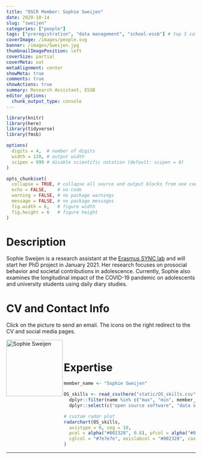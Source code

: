 ```yaml
---
title: "OSCR Member: Sophie Sweijen"
date: 2020-10-14
slug: "sweijen"
categories: ["people"]
tags: ["preregistration", "data management", "school-essb"] # top 3 categories + unique + school
coverImage: /images/people.svg
banner: /images/Sweijen.jpg
thumbnailImagePosition: left
coverSize: partial
coverMeta: out
metaAlignment: center
showMeta: true
comments: true
showActions: true
summary: Research Assistant, ESSB
editor_options: 
  chunk_output_type: console
---
```


```r

library(knitr)
library(here)
library(tidyverse)
library(fmsb)

options(
  digits = 4,  # number of digits
  width = 120, # output width
  scipen = 999 # disable scientific notation (default: scipen = 0)
)

opts_chunk$set(
  collapse = TRUE, # collapse all source and output blocks from one code chunk into a single block
  echo = FALSE,    # no code
  warning = FALSE, # no package warnings
  message = FALSE, # no package messages
  fig.width = 6,   # figure width
  fig.height = 6   # figure height
)

```

# Description

Sophie Sweijen is a research assistant at the [Erasmus SYNC lab](https://erasmus-synclab.nl/) and will start her PhD project in January 2021. Her research focuses on prosocial behavior and societal contributions in adolescence. Currently, Sophie also examines the longitudinal impact of the COVID-19 pandemic on adolescents and university students using daily diary studies.

# CV and Contact Info

Click on the picture to send an email. The icons on the right redirect to the CV and social media pages.

<!-- EMAIL -->
<p>
  <a href="mailto:sweijen@essb.eur.nl">
  <img border="0" alt="Sophie Sweijen" src="/images/Sweijen.jpg" width="150" height="150" align="left">
  </a>
</p>

<!-- CV -->
<p align="center">
  <a href="https://www.linkedin.com/in/sophiesweijen/" class="fa fa-file fa-2x" style="color:#00B969;">
  </a>
</p>

<!-- TWITTER -->
<p align="center">
  <a href="https://twitter.com/SSweijen" class="fa fa-twitter fa-2x">
  </a>
</p>

<!-- RESEARCHGATE -->
<p align="center">
  <a href="https://www.researchgate.net/profile/Sophie_Sweijen" class="ai ai-researchgate fa-2x" style="color:#000000;">
  </a>
</p>

<BR>

# Expertise

```r

member_name <- "Sophie Sweijen"

OS_skills <- read_csv(here("static/OS_skills.csv")) %>%
  dplyr::filter(name %in% c("max", "min", member_name)) %>%
  dplyr::select(c("open source software", "data sharing", "data management", "reproducible analysis", "open access", "preregistration"))

# custom radar plot
radarchart(OS_skills,
  axistype = 0, seg = 10,
  pcol = alpha("#002328", 0.8), pfcol = alpha("#00B969", 0.6), plwd = 4, centerzero = TRUE, # polygon
  cglcol = "#7e7e7e", axislabcol = "#002328", caxislabels = seq(0, 10, 2), cglwd = 0.8 # grid
)

```

***



